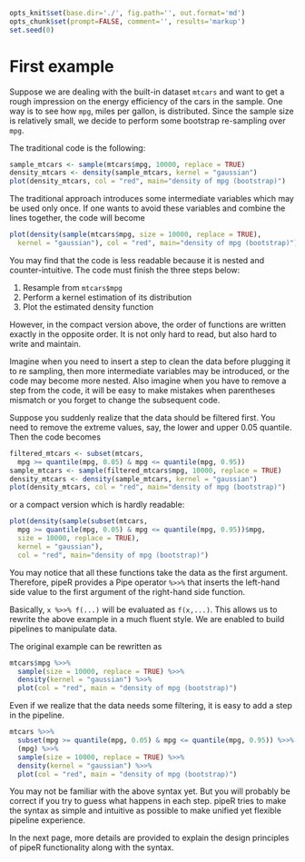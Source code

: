 ```r
opts_knit$set(base.dir='./', fig.path='', out.format='md')
opts_chunk$set(prompt=FALSE, comment='', results='markup')
set.seed(0)
```

# First example

Suppose we are dealing with the built-in dataset `mtcars` and want to get a rough impression on the energy efficiency of the cars in the sample. One way is to see how `mpg`, miles per gallon, is distributed. Since the sample size is relatively small, we decide to perform some bootstrap re-sampling over `mpg`.

The traditional code is the following:

```r
sample_mtcars <- sample(mtcars$mpg, 10000, replace = TRUE)
density_mtcars <- density(sample_mtcars, kernel = "gaussian")
plot(density_mtcars, col = "red", main="density of mpg (bootstrap)")
```

The traditional approach introduces some intermediate variables which may be used only once. If one wants to avoid these variables and combine the lines together, the code will become

```r
plot(density(sample(mtcars$mpg, size = 10000, replace = TRUE), 
  kernel = "gaussian"), col = "red", main="density of mpg (bootstrap)")
```

You may find that the code is less readable because it is nested and counter-intuitive.
The code must finish the three steps below: 

1. Resample from `mtcars$mpg`
2. Perform a kernel estimation of its distribution
3. Plot the estimated density function

However, in the compact version above, the order of functions are written exactly in the opposite order. It is not only hard to read, but also hard to write and maintain. 

Imagine when you need to insert a step to clean the data before plugging it to re sampling, then more intermediate variables may be introduced, or the code may become more nested. Also imagine when you have to remove a step from the code, it will be easy to make mistakes when parentheses mismatch or you forget to change the subsequent code.

Suppose you suddenly realize that the data should be filtered first. You need to remove the extreme values, say, the lower and upper 0.05 quantile. Then the code becomes

```r
filtered_mtcars <- subset(mtcars,
  mpg >= quantile(mpg, 0.05) & mpg <= quantile(mpg, 0.95))
sample_mtcars <- sample(filtered_mtcars$mpg, 10000, replace = TRUE)
density_mtcars <- density(sample_mtcars, kernel = "gaussian")
plot(density_mtcars, col = "red", main="density of mpg (bootstrap)")
```

or a compact version which is hardly readable:

```r
plot(density(sample(subset(mtcars,
  mpg >= quantile(mpg, 0.05) & mpg <= quantile(mpg, 0.95))$mpg, 
  size = 10000, replace = TRUE), 
  kernel = "gaussian"), 
  col = "red", main="density of mpg (bootstrap)")
```

You may notice that all these functions take the data as the first argument. Therefore, pipeR provides a Pipe operator `%>>%` that inserts the left-hand side value to the first argument of the right-hand side function.

Basically, `x %>>% f(...)` will be evaluated as `f(x,...)`. This allows us to rewrite the above example in a much fluent style. We are enabled to build pipelines to manipulate data.

The original example can be rewritten as

```r
mtcars$mpg %>>%
  sample(size = 10000, replace = TRUE) %>>%
  density(kernel = "gaussian") %>>%
  plot(col = "red", main = "density of mpg (bootstrap)")
```

Even if we realize that the data needs some filtering, it is easy to add a step in the pipeline.

```r
mtcars %>>%
  subset(mpg >= quantile(mpg, 0.05) & mpg <= quantile(mpg, 0.95)) %>>%
  (mpg) %>>%
  sample(size = 10000, replace = TRUE) %>>%
  density(kernel = "gaussian") %>>%
  plot(col = "red", main = "density of mpg (bootstrap)")
```

You may not be familiar with the above syntax yet. But you will probably be correct if you try to guess what happens in each step. pipeR tries to make the syntax as simple and intuitive as possible to make unified yet flexible pipeline experience.

In the next page, more details are provided to explain the design principles of pipeR functionality along with the syntax.

